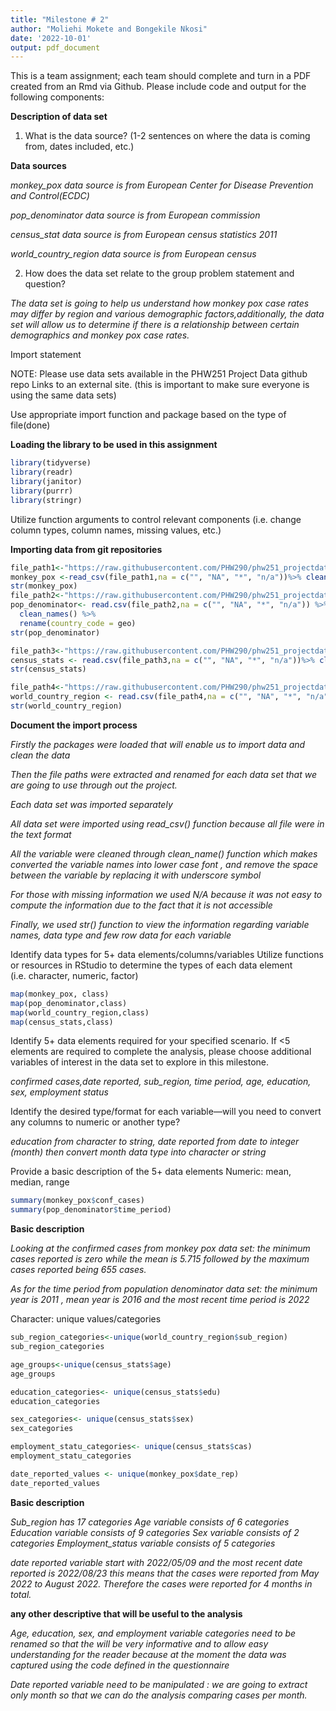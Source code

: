```yaml
---
title: "Milestone # 2"
author: "Moliehi Mokete and Bongekile Nkosi"
date: '2022-10-01'
output: pdf_document
---
```


This is a team assignment; each team should complete and turn in a PDF created from an Rmd via Github. Please include code and output for the following components:

**Description of data set**

1. What is the data source? (1-2 sentences on where the data is coming from, dates included, etc.)

**Data sources**

*monkey_pox data source is from European Center for Disease Prevention and Control(ECDC)*

*pop_denominator data source is from European commission*

*census_stat data source is from European census statistics 2011*

*world_country_region data source is from European census*




2. How does the data set relate to the group problem statement and question?

_The data set is going to help us understand how monkey pox case rates may differ by region and various demographic factors,additionally, the data set will allow us to determine if there is a relationship between certain demographics and monkey pox case rates._


\newpage 
Import statement

NOTE: Please use data sets available in the PHW251 Project Data github repo Links to an external site. (this is important to make sure everyone is using the same data sets)

Use appropriate import function and package based on the type of file(done)

**Loading the library to be used in this assignment**
```r
library(tidyverse)
library(readr)
library(janitor)
library(purrr)
library(stringr)
```
Utilize function arguments to control relevant components (i.e. change column types, column names, missing values, etc.)

**Importing data from git repositories**
```r
file_path1<-"https://raw.githubusercontent.com/PHW290/phw251_projectdata/main/euro_mpx_cases.csv"
monkey_pox <-read_csv(file_path1,na = c("", "NA", "*", "n/a"))%>% clean_names()
str(monkey_pox)
file_path2<-"https://raw.githubusercontent.com/PHW290/phw251_projectdata/main/euro_pop_denominators.csv" 
pop_denominator<- read.csv(file_path2,na = c("", "NA", "*", "n/a")) %>%
  clean_names() %>% 
  rename(country_code = geo)
str(pop_denominator)

file_path3<-"https://raw.githubusercontent.com/PHW290/phw251_projectdata/main/euro_census_stats.csv"
census_stats <- read.csv(file_path3,na = c("", "NA", "*", "n/a"))%>% clean_names()
str(census_stats)

file_path4<-"https://raw.githubusercontent.com/PHW290/phw251_projectdata/main/world_country_regions.csv"
world_country_region <- read.csv(file_path4,na = c("", "NA", "*", "n/a"))%>% clean_names()
str(world_country_region)


```


**Document the import process**

*Firstly the packages were loaded that will enable us to import data and clean the data*

*Then the file paths were extracted and renamed for each data set that we are  going to use through out the project.*

*Each data set was imported separately*

*All data set were imported using read_csv() function because all file were in the text format*

*All the variable were cleaned through clean_name() function which makes converted the variable names into lower case font , and remove the space between the variable by replacing it with underscore symbol*

*For those with missing information we used N/A because it was not easy to compute the information due to the fact that it is not accessible*

*Finally, we used str() function to view the information regarding variable names, data type and few row data  for each variable*


\newpage

Identify data types for 5+ data elements/columns/variables
Utilize functions or resources in RStudio to determine the types of each data element (i.e. character, numeric, factor)
 

```r
map(monkey_pox, class)
map(pop_denominator,class)
map(world_country_region,class)
map(census_stats,class)
```
Identify 5+ data elements required for your specified scenario. If <5 elements are required to complete the analysis, please choose additional variables of interest in the data set to explore in this milestone.

_confirmed cases,date reported, sub_region, time period, age, education, sex, employment status_

Identify the desired type/format for each variable—will you need to convert any columns to numeric or another type?

*education from character to string, date reported from date to integer (month) then convert month data type into character or string*

\newpage
Provide a basic description of the 5+ data elements
Numeric: mean, median, range

```r
summary(monkey_pox$conf_cases)
summary(pop_denominator$time_period)
```

**Basic description**

*Looking at the confirmed cases from monkey pox data set: the minimum cases reported is zero while the mean is 5.715 followed by the maximum cases reported being 655 cases.*

*As for the time period from population denominator data set: the minimum year is 2011 , mean year is 2016 and the most recent time period is 2022*

Character:  unique values/categories
```r
sub_region_categories<-unique(world_country_region$sub_region)
sub_region_categories

age_groups<-unique(census_stats$age)
age_groups

education_categories<- unique(census_stats$edu)
education_categories

sex_categories<- unique(census_stats$sex)
sex_categories

employment_statu_categories<- unique(census_stats$cas)
employment_statu_categories

date_reported_values <- unique(monkey_pox$date_rep)
date_reported_values


```

**Basic description **

*Sub_region has 17 categories*
*Age variable consists of 6 categories*
*Education variable consists of 9 categories*
*Sex variable consists of 2 categories*
*Employment_status variable consists of 5 categories*

*date reported variable start with 2022/05/09 and the most recent date reported is 2022/08/23 this means that the cases were reported from May 2022 to August 2022. Therefore the cases were reported for 4 months in total.*


**any other descriptive that will be useful to the analysis**

*Age, education, sex, and employment variable categories need to be renamed so that the will be very informative and to allow easy understanding for the reader because at the moment the data was captured using the code defined in the questionnaire*


*Date reported variable need to be manipulated : we are going to extract only month so that we can do the analysis comparing cases per month.*